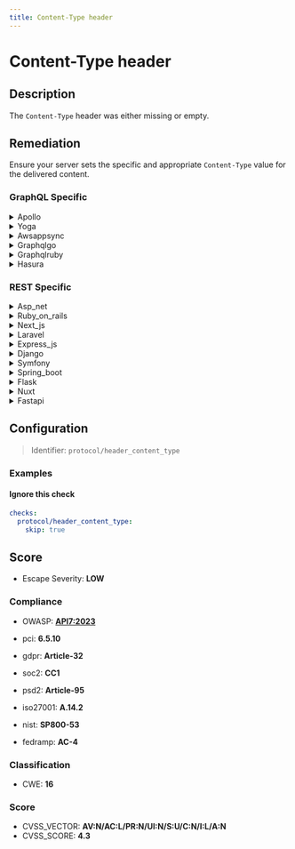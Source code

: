 ```yaml
---
title: Content-Type header
---
```


# Content-Type header

## Description

The `Content-Type` header was either missing or empty.


## Remediation

Ensure your server sets the specific and appropriate `Content-Type` value for the delivered content.



### GraphQL Specific

<details>
    <summary>Apollo</summary>

Ensure that the Apollo server framework is configured to include the 'Content-Type' header with the appropriate media type (e.g., 'application/json' for JSON responses) in all responses. This can typically be achieved by setting up middleware that sets the header or by configuring the response object directly within your resolver functions.

</details>

<details>
    <summary>Yoga</summary>

Ensure that the Yoga framework engine properly sets the 'Content-Type' header to the appropriate media type (e.g., 'application/json' for JSON responses) for all responses. This can help mitigate issues such as MIME type confusion attacks. Additionally, validate and sanitize all input to prevent content sniffing and other injection attacks.

</details>

<details>
    <summary>Awsappsync</summary>

Ensure that the 'Content-Type' header is set to 'application/json' for all JSON-based HTTP responses to prevent MIME type confusion attacks. In AWS AppSync, configure the response mapping template to set the 'Content-Type' header appropriately for the returned content.

</details>

<details>
    <summary>Graphqlgo</summary>

Ensure that the Content-Type header is set to 'application/json' for all GraphQL requests to properly interpret the incoming queries.

</details>

<details>
    <summary>Graphqlruby</summary>

Ensure that the Content-Type header is set to 'application/json' for all GraphQL requests to prevent content sniffing and reduce the risk of CSRF attacks. In the GraphQL Ruby framework, you can enforce this by using a before_action callback in your controller to check the Content-Type of incoming requests or by using a middleware that asserts the correct Content-Type header.

</details>

<details>
    <summary>Hasura</summary>

Ensure that the Content-Type header is set correctly for all responses. For Hasura GraphQL engine, configure the server to use 'application/json' as the Content-Type for JSON responses and 'application/graphql' for GraphQL responses. This can help prevent MIME type confusion and potential security issues.

</details>


### REST Specific

<details>
    <summary>Asp_net</summary>

Ensure that all responses from the ASP.NET application explicitly set the 'Content-Type' header to the appropriate MIME type. For example, use 'Response.ContentType = "application/json";' when returning JSON data.

</details>

<details>
    <summary>Ruby_on_rails</summary>

Ensure that your Ruby on Rails application explicitly sets the 'Content-Type' header for each response. Use the 'respond_to' block or 'render' method to set the correct 'Content-Type'. For example, use 'render json: @object, content_type: 'application/json'' for JSON responses.

</details>

<details>
    <summary>Next_js</summary>

Ensure that all server-side responses include a proper `Content-Type` header. In Next.js, you can set headers by using the `res.setHeader` method in API routes or server-side functions. For example, to set the `Content-Type` for a JSON response, use `res.setHeader('Content-Type', 'application/json')` before sending the response.

</details>

<details>
    <summary>Laravel</summary>

In Laravel, ensure that responses from the server explicitly set the 'Content-Type' header to the appropriate MIME type. For JSON responses, use the 'response()->json()' method, which automatically sets the 'Content-Type' header to 'application/json'. For other content types, use the 'header()' method on the response object to set the 'Content-Type' correctly. For example, for HTML content, you can use 'response($content)->header('Content-Type', 'text/html')'. Always validate and sanitize input data to prevent content sniffing attacks.

</details>

<details>
    <summary>Express_js</summary>

Ensure that all responses from the Express.js application explicitly set the 'Content-Type' header to the appropriate MIME type. For JSON responses, use 'res.type('application/json')' before sending the response to correctly set the header.

</details>

<details>
    <summary>Django</summary>

Ensure that all responses from the Django application explicitly set the 'Content-Type' header. Use the 'HttpResponse' object's 'content_type' argument to set the appropriate MIME type, such as 'application/json' for JSON responses, or 'text/html' for HTML responses.

</details>

<details>
    <summary>Symfony</summary>

In Symfony, ensure that the response object sets the 'Content-Type' header to the appropriate MIME type before returning it. For example, use '	extbackslash Symfony	extbackslash Component	extbackslash HttpFoundation	extbackslash Response' to set the header: '	extdollar response->headers->set('Content-Type', 'application/json');' if you are returning JSON data.

</details>

<details>
    <summary>Spring_boot</summary>

Ensure that all responses from the Spring Boot application explicitly set the 'Content-Type' header. This can be achieved by configuring the HttpMessageConverters or by using the '@ResponseBody' annotation on controller methods to automatically set the header based on the returned object type. For any manual response setting, use 'HttpServletResponse.setContentType()' to specify the correct MIME type.

</details>

<details>
    <summary>Flask</summary>

Ensure that all responses from the Flask application explicitly set the 'Content-Type' header to the appropriate MIME type. For example, use 'response.content_type = 'application/json'' for JSON responses.

</details>

<details>
    <summary>Nuxt</summary>

Ensure that all server responses include a proper 'Content-Type' header. In Nuxt.js, you can set headers using the 'nuxt.config.js' file or within your API routes. For example, use 'res.setHeader('Content-Type', 'application/json')' for JSON responses.

</details>

<details>
    <summary>Fastapi</summary>

Ensure that all responses from FastAPI endpoints explicitly set the `Content-Type` header to the appropriate MIME type. For JSON responses, use `Response(content, media_type='application/json')` or utilize FastAPI's automatic JSON response conversion by returning Python dictionaries or Pydantic models.

</details>

## Configuration

> Identifier: `protocol/header_content_type`



### Examples



#### Ignore this check

```yaml
checks:
  protocol/header_content_type:
    skip: true
```




## Score

- Escape Severity: **<span className="low-severity">LOW</span>**

### Compliance

- OWASP: **[API7:2023](https://github.com/OWASP/API-Security/blob/master/editions/2023/en/0xa7-server-side-request-forgery.md)**

- pci: **6.5.10**
- gdpr: **Article-32**
- soc2: **CC1**
- psd2: **Article-95**
- iso27001: **A.14.2**
- nist: **SP800-53**
- fedramp: **AC-4**

### Classification

- CWE: **16**




### Score

- CVSS_VECTOR: **AV:N/AC:L/PR:N/UI:N/S:U/C:N/I:L/A:N**
- CVSS_SCORE: **4.3**


